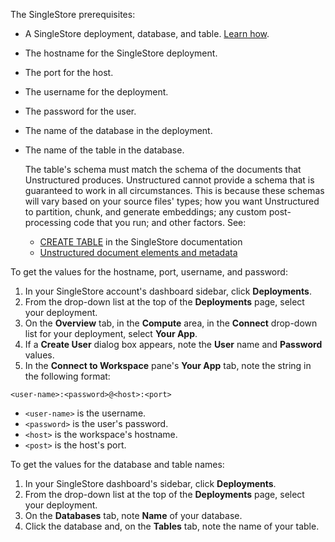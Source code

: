 The SingleStore prerequisites:

- A SingleStore deployment, database, and table. [Learn how](https://www.singlestore.com/blog/how-to-get-started-with-singlestore/).
- The hostname for the SingleStore deployment.
- The port for the host.
- The username for the deployment. 
- The password for the user.
- The name of the database in the deployment.
- The name of the table in the database.

  The table's schema must match the schema of the documents that Unstructured produces. 
  Unstructured cannot provide a schema that is guaranteed to work in all 
  circumstances. This is because these schemas will vary based on your source files' types; how you 
  want Unstructured to partition, chunk, and generate embeddings; any custom post-processing code that you run; and other factors. See:

  - [CREATE TABLE](https://docs.singlestore.com/cloud/reference/sql-reference/data-definition-language-ddl/create-table/) 
    in the SingleStore documentation
  - [Unstructured document elements and metadata](/api-reference/api-services/document-elements)

To get the values for the hostname, port, username, and password:

1. In your SingleStore account's dashboard sidebar, click **Deployments**.
2. From the drop-down list at the top of the **Deployments** page, select your deployment.
3. On the **Overview** tab, in the **Compute** area, in the **Connect** drop-down list for your deployment, select 
**Your App**. 
4. If a **Create User** dialog box appears, note the **User** name and **Password** values.
5. In the **Connect to Workspace** pane's **Your App** tab, note the string in the following format:

```
<user-name>:<password>@<host>:<port>
```

- `<user-name>` is the username.
- `<password>` is the user's password.
- `<host>` is the workspace's hostname.
- `<post>` is the host's port.

To get the values for the database and table names:

1. In your SingleStore dashboard's sidebar, click **Deployments**.
2. From the drop-down list at the top of the **Deployments** page, select your deployment.
3. On the **Databases** tab, note **Name** of your database.
4. Click the database and, on the **Tables** tab, note the name of your table.
